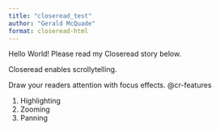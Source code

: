 ```yaml
---
title: "closeread_test"
author: "Gerald McQuade"
format: closeread-html
---
```


Hello World! Please read my Closeread story below.

:::{.cr-section}

Closeread enables scrollytelling.

Draw your readers attention with focus effects. @cr-features

:::{#cr-features}
1. Highlighting
2. Zooming
3. Panning
:::

:::
